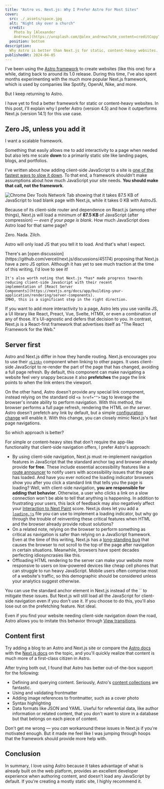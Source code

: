 ```yaml
---
title: "Astro vs. Next.js: Why I Prefer Astro For Most Sites"
cover:
  src: ./_assets/space.jpg
  alt: "Night sky over a church"
  credit:
    Photo by [Alexander
    Andrews](https://unsplash.com/@alex_andrews?utm_content=creditCopyText&utm_medium=referral&utm_source=unsplash)
  position: bottom
description:
  Why Astro is better than Next.js for static, content-heavy websites.
publishedAt: 2024-04-05
---
```


I've been using the [Astro framework](https://astro.build/) to create
websites (like this one) for a while, dating back to around its 1.0
release. During this time, I've also spent months experimenting with
the much more popular Next.js framework, which is used by companies
like Spotify, OpenAI, Nike, and more.

But I keep returning to Astro.

I have yet to find a better framework for static or content-heavy
websites. In this post, I'll explain why I prefer Astro (version 4.5)
and how it outperforms Next.js (version 14.1) for this use case.

## Zero JS, unless you add it

I want a scalable framework.

Something that easily allows me to add interactivity to a page when
needed but also lets me scale **down** to a primarily static site like
landing pages, blogs, and portfolios.

I've written about how adding client-side JavaScript to a site is
[one of the fastest ways to slow it down](/blog/300ms-faster-reducing-wikipedias-total-blocking-time/).
To that end, a framework shouldn't make assumptions about how much
JavaScript your site needs. **You should make that call, not the
framework**.


<Image
  src={blankPage}
  alt="Chrome Dev Tools Network Tab showing that it takes 87.5 KB of JavaScript to load blank page with Next.js, while it takes 0 KB with AstroJS."
  caption="Next.js loads 87.5 KB of JavaScript (after compression) on a blank white page. Astro loads zero JavaScript."
/>

Because of its client-side router and dependence on React.js (among
other things), Next.js will load a minimum of **87.5 KB** of
JavaScript (after compression) — _even if your page is blank_. How
much JavaScript does Astro load for that same page?

Zero. Nada. Zilch.

Astro will only load JS that you tell it to load. And that's what I
expect.

<Aside heading="Zero JS Next.js?">
    There's an [open
    discussion](https://github.com/vercel/next.js/discussions/45174)
    proposing that Next.js have a zero JS option. Although it has yet to see
    much traction at the time of this writing, I'd love to see it!
    
    It's also worth noting that Next.js *has* made progress towards
    reducing client-side JavaScript with their recent
    implementation of [React Server
    Components](https://nextjs.org/docs/app/building-your-application/rendering/server-components).
    IMHO, this is a significant step in the right direction.

</Aside>

If you want to add more interactivity to a page, Astro lets you use
vanilla JS, a UI library like React, Preact, Vue, Svelte, HTMX, or
even a combination of any of those. It's UI-agnostic and defers that
decision to you. In contrast, Next.js is a React-first framework that
advertises itself as "The React Framework for the Web."

## Server first

Astro and Next.js differ in how they handle routing. Next.js
encourages you to use their
[`<Link>`](https://nextjs.org/docs/pages/api-reference/components/link)
component when linking to other pages. It uses client-side JavaScript
to re-render the part of the page that has changed, avoiding a full
page refresh. By default, this component can make navigating a website
feel very snappy because it also **prefetches** the page the link
points to when the link enters the viewport.

On the other hand, Astro doesn't provide any special link component,
instead relying on the standard old `<a href="">` tag to leverage the
browser's innate ability to perform navigation. With this method, the
browser performs a full page refresh, rendering the HTML _on the
server_. Astro doesn't prefetch any link by default, but a simple
[configuration change](https://docs.astro.build/en/guides/prefetch/)
will enable it. With this change, you can closely mimic Next.js's fast
page navigations.

So which approach is better?

For simple or content-heavy sites that don't require the app-like
functionality that client-side navigation offers, I prefer Astro's
approach:

- By using client-side navigation, Next.js must re-implement
  navigation features in JavaScript that the standard anchor tag and
  browser already provide **for free**. These include essential
  accessibility features like a
  [route announcer](https://nextjs.org/docs/architecture/accessibility#route-announcements)
  to notify users with accessibility issues that the page has loaded.
  And have you ever noticed the loading indicator browsers show you
  after you click a standard link that tells you the page is loading?
  Well, with client-side navigation, **you are responsible for adding
  that behavior**. Otherwise, a user who clicks a link on a slow
  connection won't be able to tell that anything is happening. In
  addition to frustrating your users, this lack of feedback may also
  negatively affect your
  [Interaction to Next Paint](/blog/interaction-to-next-paint-inp-everything-you-need-to-know/)
  score. Next.js does let you add a
  [`loading.js`](https://nextjs.org/docs/app/building-your-application/routing/loading-ui-and-streaming)
  file you can use to implement a loading indicator, but why go
  through the trouble of reinventing these critical features when HTML
  and the browser already provide robust solutions?
- On a related note, relying on the browser to perform something as
  critical as navigation is safer than relying on a JavaScript
  framework. Even at the time of this writing, Next.js has a
  [long-standing bug](https://github.com/vercel/next.js/issues/45187)
  that causes the browser to not scroll to the top of the page after
  navigation in certain situations. Meanwhile, browsers have spent
  decades perfecting idiosyncrasies like this.
- Offloading HTML rendering to the server can make your website more
  responsive to users on low-powered devices like cheap cell phones
  that can struggle to run heavy JavaScript. Mobile users often
  comprise most of a website's traffic, so this demographic should be
  considered unless your analytics suggest otherwise.

<Aside heading="Can't I just use the standard anchor link in Next.js?">
  You can use the standard anchor element in Next.js
  instead of the `<Link>` to mitigate these issues. But Next.js will
  still load all the JavaScript for client-side navigation even if you don't use
  it. If you choose to do this, you'll also lose out on the prefetching feature. Not ideal.
</Aside>

Even if you find your website needing client-side navigation down the
road, Astro allows you to imitate this behavior through
[View transitions](https://docs.astro.build/en/guides/view-transitions/).

## Content first

Try adding a blog to an Astro and Next.js site or compare the
[Astro docs](https://docs.astro.build/en/guides/content-collections/)
with the
[Next.js docs](https://nextjs.org/docs/app/building-your-application/configuring/mdx)
on the topic, and you'll quickly realize that content is much more of
a first-class citizen in Astro.

After trying both out, I found that Astro has better out-of-the-box
support for the following:

- Defining and querying content. Seriously, Astro's
  [content collections](https://docs.astro.build/en/guides/content-collections/)
  are fantastic.
- Using and validating frontmatter
- Adding image references to frontmatter, such as a cover photo
- Syntax highlighting
- Data formats like JSON and YAML. Useful for referential data, like
  author information or related content, that you don't want to store
  in a database but that belongs on each piece of content.

Don't get me wrong — you _can_ workaround these issues in Next.js if
you're motivated enough. But it made me feel like I was jumping
through hoops that the framework should provide more help with.

## Conclusion

In summary, I love using Astro because it takes advantage of what is
already built on the web platform, provides an excellent developer
experience when authoring content, and doesn't load any JavaScript by
default. If you're creating a mostly static site, I highly recommend
it.
